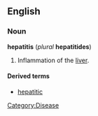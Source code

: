 {{wikipedia}}
==English==
===Noun===
'''hepatitis''' (''plural'' '''hepatitides''')

# Inflammation of the [[liver]].

====Derived terms====
*[[hepatitic]]

[[Category:Disease]]